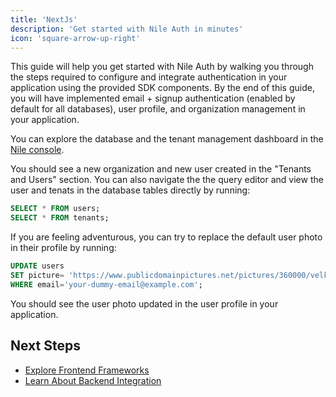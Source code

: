 ```yaml
---
title: 'NextJs'
description: 'Get started with Nile Auth in minutes'
icon: 'square-arrow-up-right'
---
```



This guide will help you get started with Nile Auth by walking you through the steps required to configure and integrate authentication in your application using the provided SDK components. By the end of this guide, you will have implemented email + signup authentication (enabled by default for all databases), user profile, and organization management in your application.

<Steps>
<CreateNextApp/>
<DbCreds />
<InstallNile/>
<UsingAuthComponent/>
<Step title="Bonus: Explore in Nile Console">

You can explore the database and the tenant management dashboard in the [Nile console](https://console.thenile.dev). 

You should see a new organization and new user created in the "Tenants and Users" section.
You can also navigate the the query editor and view the user and tenats in the database tables directly by running:

```sql
SELECT * FROM users;
SELECT * FROM tenants;
```

If you are feeling adventurous, you can try to replace the default user photo in their profile by running:

```sql
UPDATE users 
SET picture= 'https://www.publicdomainpictures.net/pictures/360000/velka/katze-katzchen-niedlich-vintage-1595638359oOf.jpg' 
WHERE email='your-dummy-email@example.com';
```

You should see the user photo updated in the user profile in your application.
</Step>
</Steps>

## Next Steps

- [Explore Frontend Frameworks](/auth/frontendframeworks/nextjs)
- [Learn About Backend Integration](/auth/backendframeworks/express) 